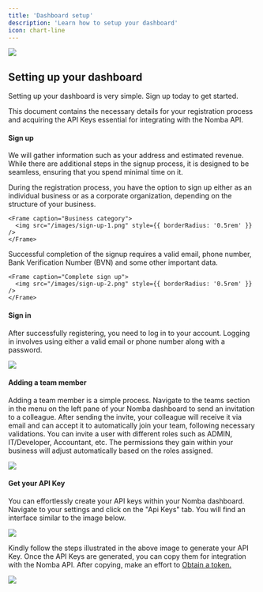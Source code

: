 ```yaml
---
title: 'Dashboard setup'
description: 'Learn how to setup your dashboard'
icon: chart-line
---
```


<Frame caption="Nomba dashboard">
    <img src="/images/dashboard-1.png" style={{ borderRadius: '0.5rem' }} />
</Frame>

## Setting up your dashboard

Setting up your dashboard is very simple. Sign up today to get started.

This document contains the necessary details for your registration process and acquiring the API Keys essential for integrating with the Nomba API.

#### Sign up 

We will gather information such as your address and estimated revenue. While there are additional steps in the signup process, it is designed to be seamless, ensuring that you spend minimal time on it.

<Steps titleSize="p">
  <Step title="Choose your business category">

  During the registration process, you have the option to sign up either as an individual business or as a corporate organization, depending on the structure of your business.

    <Frame caption="Business category">
      <img src="/images/sign-up-1.png" style={{ borderRadius: '0.5rem' }} />
    </Frame>
  </Step>
  <Step title="Proceed to complete the sign up process">

  Successful completion of the signup requires a valid email, phone number, Bank Verification Number (BVN) and some other important data.

    <Frame caption="Complete sign up">
      <img src="/images/sign-up-2.png" style={{ borderRadius: '0.5rem' }} />
    </Frame>
  </Step>
</Steps>

#### Sign in

After successfully registering, you need to log in to your account. Logging in involves using either a valid email or phone number along with a password.

<Frame caption="Sign in">
    <img src="/images/sign-in-1.png" style={{ borderRadius: '0.5rem' }} />
</Frame>

#### Adding a team member

Adding a team member is a simple process. Navigate to the teams section in the menu on the left pane of your Nomba dashboard to send an invitation to a colleague. After sending the invite, your colleague will receive it via email and can accept it to automatically join your team, following necessary validations. You can invite a user with different roles such as ADMIN, IT/Developer, Accountant, etc. The permissions they gain within your business will adjust automatically based on the roles assigned.

<Frame caption="Add a team member">
    <img src="/images/add-team-member-1.png" style={{ borderRadius: '0.5rem' }} />
</Frame>

#### Get your API Key

You can effortlessly create your API keys within your Nomba dashboard. Navigate to your settings and click on the "Api Keys" tab. You will find an interface similar to the image below.

<Frame caption="Generate API Key">
    <img src="/images/api-keys-1.png" style={{ borderRadius: '0.5rem' }} />
</Frame>

Kindly follow the steps illustrated in the above image to generate your API Key. Once the API Keys are generated, you can copy them for integration with the Nomba API. After copying, make an effort to [Obtain a token.](/authentication/obtaining-access-token)

<Frame caption="Retrieve your API Keys">
    <img src="/images/api-keys-2.png" style={{ borderRadius: '0.5rem' }} />
</Frame>